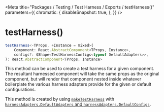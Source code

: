 
<Meta
    title="Packages / Testing / Test Harness / Exports / testHarness()"
    parameters={{
        chromatic: {
            disableSnapshot: true,
        },
    }}
/>

# testHarness()

```ts
testHarness<-TProps, +Instance = mixed>(
    Component: React.AbstractComponent<TProps, Instance>,
    configs?: $Shape<TestHarnessConfigs<typeof DefaultAdapters>>,
): React.AbstractComponent<TProps, Instance>
```

This method can be used to create a test harness for a given component. The resultant harnessed component will take the same props as the original component, but will render that component nested inside whatever boilerplate the various harness adapters provide for the given or default configurations.

This method is created by using [`makeTestHarness`](/docs/testing-test-harness-exports-maketestharness--page) with [`harnessAdapters.DefaultAdapters` and `harnessAdapters.DefaultConfigs`](/docs/testing-test-harness-exports-harnessadapters--page).
